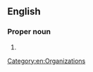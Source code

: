 {{also|A.A.U.W.}}
==English==

===Proper noun===
{{en-proper noun}}

# {{initialism of|en|{{w|American Association of University Women}}}}

[[Category:en:Organizations]]